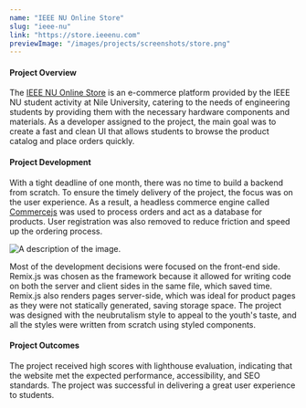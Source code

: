 ```yaml
---
name: "IEEE NU Online Store"
slug: "ieee-nu"
link: "https://store.ieeenu.com"
previewImage: "/images/projects/screenshots/store.png"
---
```


#### Project Overview

The [IEEE NU Online Store](https://store.ieeenu.com) is an e-commerce platform provided by the IEEE NU student activity at Nile University, catering to the needs of engineering students by providing them with the necessary hardware components and materials. As a developer assigned to the project, the main goal was to create a fast and clean UI that allows students to browse the product catalog and place orders quickly.

#### Project Development

With a tight deadline of one month, there was no time to build a backend from scratch. To ensure the timely delivery of the project, the focus was on the user experience. As a result, a headless commerce engine called [Commercejs](https://commercejs.com) was used to process orders and act as a database for products. User registration was also removed to reduce friction and speed up the ordering process.

<picture>
    <source srcSet="/images/projects/store-ui.webp" type="image/webp" />
  <img src="/images/projects/store-ui.png" alt="A description of the image." loading="lazy" decoding="async" />
</picture>

Most of the development decisions were focused on the front-end side. Remix.js was chosen as the framework because it allowed for writing code on both the server and client sides in the same file, which saved time. Remix.js also renders pages server-side, which was ideal for product pages as they were not statically generated, saving storage space. The project was designed with the neubrutalism style to appeal to the youth's taste, and all the styles were written from scratch using styled components.


#### Project Outcomes

<picture>
  <ImageFrame src="/images/projects/snapshots/store-snapshot.png" alt="Lighthouse's analysis of the website" loading="lazy" decoding="async" caption="Lighthouse's analysis of the website" />
</picture>

The project received high scores with lighthouse evaluation, indicating that the website met the expected performance, accessibility, and SEO standards. The project was successful in delivering a great user experience to students.
